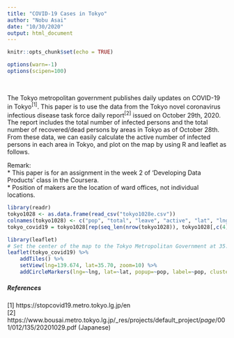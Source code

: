 ```yaml
---
title: "COVID-19 Cases in Tokyo"
author: "Nobu Asai"
date: "10/30/2020"
output: html_document
---
```


```r
knitr::opts_chunk$set(echo = TRUE)
```
```r
options(warn=-1)
options(scipen=100)
```
  
<br>  
  
The Tokyo metropolitan government publishes daily updates on COVID-19 in Tokyo<sup>[1]</sup>. This paper is to use the data from the Tokyo novel coronavirus infectious disease task force daily report<sup>[2]</sup> issued on October 29th, 2020.  The report includes the total number of infected persons and the total number of recovered/dead persons by areas in Tokyo as of October 28th.  From these data, we can easily calculate the active number of infected persons in each area in Tokyo, and plot on the map by using R and leaflet as follows.  

Remark:   
* This paper is for an assignment in the week 2 of 'Developing Data Products' class in the Coursera.    
* Position of makers are the location of ward offices, not individual locations. 
  
  
```r
library(readr)
tokyo1028 <- as.data.frame(read_csv("tokyo1028e.csv"))
colnames(tokyo1028) <- c("pop", "total", "leave", "active", "lat", "lng")
tokyo_covid19 = tokyo1028[rep(seq_len(nrow(tokyo1028)), tokyo1028[,c(4)]),]
```
```r
library(leaflet)
# Set the center of the map to the Tokyo Metropolitan Government at 35.7015977,139.6741809,
leaflet(tokyo_covid19) %>% 
    addTiles() %>% 
    setView(lng=139.674, lat=35.70, zoom=10) %>% 
    addCircleMarkers(lng=~lng, lat=~lat, popup=~pop, label=~pop, clusterOptions = markerClusterOptions())
```
  
  
##### References

[1] https://stopcovid19.metro.tokyo.lg.jp/en   
[2] https://www.bousai.metro.tokyo.lg.jp/_res/projects/default_project/_page_/001/012/135/20201029.pdf (Japanese)

